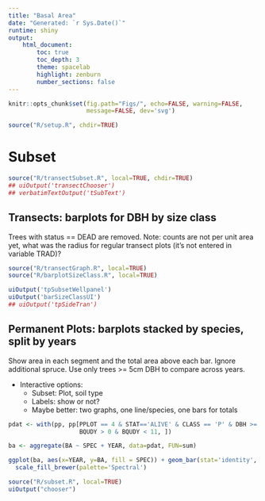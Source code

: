```yaml
---
title: "Basal Area"
date: "Generated: `r Sys.Date()`"
runtime: shiny
output:
    html_document:
        toc: true
        toc_depth: 3
        theme: spacelab
        highlight: zenburn
        number_sections: false
---
```


```r

knitr::opts_chunk$set(fig.path="Figs/", echo=FALSE, warning=FALSE,
                      message=FALSE, dev='svg')

```

```r

source("R/setup.R", chdir=TRUE)

```

# Subset
```r

source("R/transectSubset.R", local=TRUE, chdir=TRUE)
## uiOutput('transectChooser')
## verbatimTextOutput('tSubText')


```

## Transects: barplots for DBH by size class
Trees with status == DEAD are removed.
Note: counts are not per unit area yet, what was the radius for regular transect plots (it's not entered in variable TRAD)?

```r
source("R/transectGraph.R", local=TRUE)
source("R/barplotSizeClass.R", local=TRUE)

uiOutput('tpSubsetWellpanel')
uiOutput('barSizeClassUI')
## uiOutput('tpSideTran')

```

## Permanent Plots: barplots stacked by species, split by years
Show area in each segment and the total area above each bar.  Ignore additional spruce.  Use only trees >= 5cm DBH to compare across years.

* Interactive options:
    - Subset: Plot, soil type
	- Labels: show or not?
	- Maybe better: two graphs, one line/species, one bars for totals

```r

pdat <- with(pp, pp[PPLOT == 4 & STAT=='ALIVE' & CLASS == 'P' & DBH >= 5 & BQUDX > 0 & BQUDX < 11 &
                    BQUDY > 0 & BQUDY < 11, ])

ba <- aggregate(BA ~ SPEC + YEAR, data=pdat, FUN=sum)

ggplot(ba, aes(x=YEAR, y=BA, fill = SPEC)) + geom_bar(stat='identity', color='black') + defaults +
  scale_fill_brewer(palette='Spectral')

```

```r

source("R/subset.R", local=TRUE)
uiOutput("chooser")

```
